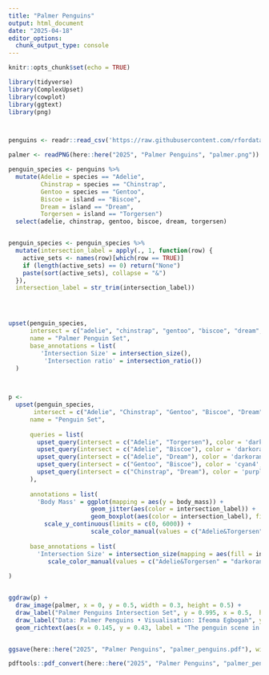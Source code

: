 ```yaml
---
title: "Palmer Penguins"
output: html_document
date: "2025-04-18"
editor_options: 
  chunk_output_type: console
---
```


```r
knitr::opts_chunk$set(echo = TRUE)
```


```r

library(tidyverse)
library(ComplexUpset)
library(cowplot)
library(ggtext)
library(png)



penguins <- readr::read_csv('https://raw.githubusercontent.com/rfordatascience/tidytuesday/main/data/2025/2025-04-15/penguins.csv')

palmer <- readPNG(here::here("2025", "Palmer Penguins", "palmer.png"))

```


```r

penguin_species <- penguins %>% 
  mutate(Adelie = species == "Adelie",
         Chinstrap = species == "Chinstrap",
         Gentoo = species == "Gentoo",
         Biscoe = island == "Biscoe",
         Dream = island == "Dream",
         Torgersen = island == "Torgersen") 
  select(adelie, chinstrap, gentoo, biscoe, dream, torgersen)


penguin_species <- penguin_species %>%
  mutate(intersection_label = apply(., 1, function(row) {
    active_sets <- names(row)[which(row == TRUE)]
    if (length(active_sets) == 0) return("None")
    paste(sort(active_sets), collapse = "&")
  }),
  intersection_label = str_trim(intersection_label))




upset(penguin_species, 
      intersect = c("adelie", "chinstrap", "gentoo", "biscoe", "dream", "torgersen"),
      name = "Palmer Penguin Set",
      base_annotations = list(
         'Intersection Size' = intersection_size(),
          'Intersection ratio' = intersection_ratio())
  )
 


p <- 
  upset(penguin_species, 
       intersect = c("Adelie", "Chinstrap", "Gentoo", "Biscoe", "Dream", "Torgersen"),
      name = "Penguin Set",
      
      queries = list(
        upset_query(intersect = c("Adelie", "Torgersen"), color = 'darkorange', fill = 'darkorange'),
        upset_query(intersect = c("Adelie", "Biscoe"), color = 'darkorange', fill = 'darkorange'),
        upset_query(intersect = c("Adelie", "Dream"), color = 'darkorange', fill = 'darkorange'),
        upset_query(intersect = c("Gentoo", "Biscoe"), color = 'cyan4', fill = 'cyan4'),
        upset_query(intersect = c("Chinstrap", "Dream"), color = 'purple', fill = 'purple')
      ),
      
      annotations = list(
        'Body Mass' = ggplot(mapping = aes(y = body_mass)) +
                       geom_jitter(aes(color = intersection_label)) +  
                       geom_boxplot(aes(color = intersection_label), fill = "transparent") +
          scale_y_continuous(limits = c(0, 6000)) +
                       scale_color_manual(values = c("Adelie&Torgersen" = "darkorange", "Adelie&Biscoe" = "darkorange", "Adelie&Dream" = "darkorange", "Biscoe&Gentoo" = "cyan4", "Chinstrap&Dream" = "purple"), guide = "none")),
      
      base_annotations = list(
        'Intersection Size' = intersection_size(mapping = aes(fill = intersection_label)) +
           scale_color_manual(values = c("Adelie&Torgersen" = "darkorange", "Adelie&Biscoe" = "darkorange", "Adelie&Dream" = "darkorange", "Biscoe&Gentoo" = "cyan4", "Chinstrap&Dream" = "purple"), guide = "none"))
      
) 


ggdraw(p) +
  draw_image(palmer, x = 0, y = 0.5, width = 0.3, height = 0.5) +
  draw_label("Palmer Penguins Intersection Set", y = 0.995, x = 0.5,  hjust = 0.5, vjust = 1, size = 25) +
  draw_label("Data: Palmer Penguins • Visualisation: Ifeoma Egbogah", y = 0.03, x = 0.86, size = 9, colour = "grey65", fontface = "italic") +
  geom_richtext(aes(x = 0.145, y = 0.43, label = "The penguin scene in the Palmer Archipelago is<br> like a penguin Olympics! <span style= 'color:cyan4;'>Gentoo</span> penguins on Biscoe<br> Island are the biggest and heaviest, owning the top<br> spot. <span style='color:purple;'>Chinstraps</span> are chilling exclusively on Dream<br> Island, while <span style='color:darkorange;'>Adélies</span> are the travel bugs, popping up<br> on all three islands in smaller numbers. <span style= 'color:cyan4;'>Gentoo</span> takes<br> the weight gold, followed by <span style='color:purple;'>Chinstraps</span> and the<br> lighter <span style='color:darkorange;'>Adélies</span>. Fun twist: even <span style='color:darkorange;'>Adélies</span> show weight<br> differences depending on the island, showing that<br> environment is a big influence!"), size = 3.5, fontface = "italic", fill = NA, label.color = NA)


ggsave(here::here("2025", "Palmer Penguins", "palmer_penguins.pdf"), width = 12, height = 8, units = "in", device = cairo_pdf)

pdftools::pdf_convert(here::here("2025", "Palmer Penguins", "palmer_penguins.pdf"), format = "png", dpi = 500)


```

